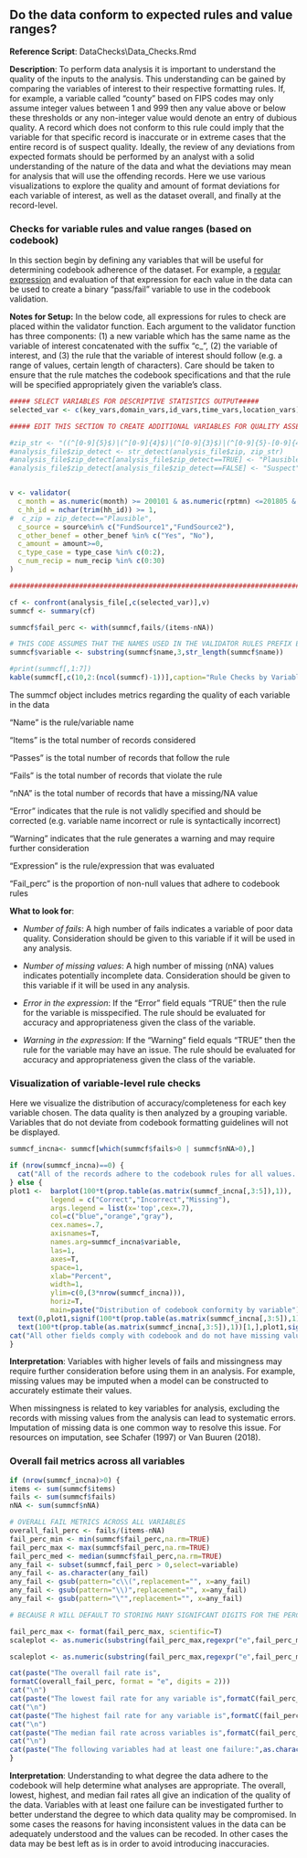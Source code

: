 
## Do the data conform to expected rules and value ranges?

**Reference Script**: DataChecks\\Data_Checks.Rmd

**Description**: To perform data analysis it is important to understand the quality of the inputs to the analysis. This understanding can be gained by comparing the variables of interest to their respective formatting rules. If, for example, a variable called "county" based on FIPS codes may only assume integer values between 1 and 999 then any value above or below these thresholds or any non-integer value would denote an entry of dubious quality. A record which does not conform to this rule could imply that the variable for that specific record is inaccurate or in extreme cases that the entire record is of suspect quality. Ideally, the review of any deviations from expected formats should be performed by an analyst with a solid understanding of the nature of the data and what the deviations may mean for analysis that will use the offending records. Here we use various visualizations to explore the quality and amount of format deviations for each variable of interest, as well as the dataset overall, and finally at the record-level.

### Checks for variable rules and value ranges (based on codebook)

In this section begin by defining any variables that will be useful for determining codebook adherence of  the dataset. For example, a [regular expression](https://stat.ethz.ch/R-manual/R-devel/library/base/html/regex.html) and evaluation of that expression for each value in the data can be used to create a binary "pass/fail" variable to use in the codebook validation.  

**Notes  for Setup:** In the below code, all expressions for  rules to check are placed within the validator function. Each argument to the validator function has three components: (1) a new variable which has the same name as the variable of interest concatenated with the suffix "c_", (2) the variable of interest, and (3) the rule that the variable of interest should follow (e.g. a range of values, certain length of characters). Care should be taken to ensure that the rule matches the codebook specifications and that the rule will be specified appropriately given the variable's class.


```r

##### SELECT VARIABLES FOR DESCRIPTIVE STATISTICS OUTPUT#####
selected_var <- c(key_vars,domain_vars,id_vars,time_vars,location_vars)

##### EDIT THIS SECTION TO CREATE ADDITIONAL VARIABLES FOR QUALITY ASSESMENT AND TO DEFINE CODEBOOK RULES #####

#zip_str <- "((^[0-9]{5}$)|(^[0-9]{4}$)|(^[0-9]{3}$)|(^[0-9]{5}-[0-9]{4}$)|(^[0-9]{5}-$)|(^[0-9]{4}-$)|(^[0-9]{3}-$))"
#analysis_file$zip_detect <- str_detect(analysis_file$zip, zip_str)
#analysis_file$zip_detect[analysis_file$zip_detect==TRUE] <- "Plausible" 
#analysis_file$zip_detect[analysis_file$zip_detect==FALSE] <- "Suspect" 


v <- validator(
  c_month = as.numeric(month) >= 200101 & as.numeric(rptmn) <=201805 & as.numeric(rptmn) %% 1 ==0 & as.numeric(substr(as.character(200101),5,6)) %in% c(1:12) ,
  c_hh_id = nchar(trim(hh_id)) >= 1,
#  c_zip = zip_detect=="Plausible",
  c_source = source%in% c("FundSource1","FundSource2"),
  c_other_benef = other_benef %in% c("Yes", "No"),
  c_amount = amount>=0,
  c_type_case = type_case %in% c(0:2),
  c_num_recip = num_recip %in% c(0:30)
)

##############################################################################

cf <- confront(analysis_file[,c(selected_var)],v)
summcf <- summary(cf)

summcf$fail_perc <- with(summcf,fails/(items-nNA))

# THIS CODE ASSUMES THAT THE NAMES USED IN THE VALIDATOR RULES PREFIX EACH VARIABLE NAME WITH 2 CHARACTERS (E.G. "c_")
summcf$variable <- substring(summcf$name,3,str_length(summcf$name))

#print(summcf[,1:7])
kable(summcf[,c(10,2:(ncol(summcf)-1))],caption="Rule Checks by Variable")


```

The summcf object includes metrics regarding the quality of each variable in the data

 "Name" is the rule/variable name
 
 "Items" is the total number of records considered
 
 "Passes" is the total number of records that follow the rule
 
 "Fails" is the total number of records that violate the rule
 
 "nNA" is the total number of records that have a missing/NA value
 
 "Error" indicates that the rule is not validly specified and should be corrected (e.g. variable name incorrect or rule is syntactically incorrect)
 
 "Warning" indicates that the rule generates a warning and may require further consideration
 
 "Expression" is the rule/expression that was evaluated
 
 "Fail_perc" is the proportion of non-null values that adhere to codebook rules
 
  **What to look for**:  
  
  - *Number of fails*: A high number of fails indicates a variable of poor data quality.  Consideration should be given to this variable if it will be used in any analysis.
  
  - *Number of missing values*: A high number of missing (nNA) values indicates potentially incomplete data. Consideration should be given to this variable if it will be used in any analysis.
  
  - *Error in the expression*: If the "Error" field equals "TRUE" then the rule for the variable is misspecified.  The rule should be evaluated for accuracy and appropriateness given the class of the variable.
  
  - *Warning in the expression*: If the "Warning" field equals "TRUE" then the rule for the variable may have an issue.  The rule should be evaluated for accuracy and appropriateness given the class of the variable.


### Visualization of variable-level rule checks

Here we visualize the distribution of accuracy/completeness for each key variable chosen.  The data quality is then analyzed by a grouping variable.  Variables that do not deviate from codebook formatting guidelines will not be displayed.

```r

summcf_incna<- summcf[which(summcf$fails>0 | summcf$nNA>0),]

if (nrow(summcf_incna)==0) { 
  cat("All of the records adhere to the codebook rules for all values.  There is no more output to display")
} else {
plot1 <-  barplot(100*t(prop.table(as.matrix(summcf_incna[,3:5]),1)),
          legend = c("Correct","Incorrect","Missing"),
          args.legend = list(x='top',cex=.7),
          col=c("blue","orange","gray"),
          cex.names=.7,
          axisnames=T,
          names.arg=summcf_incna$variable,
          las=1,
          axes=T,
          space=1,
          xlab="Percent",
          width=1,
          ylim=c(0,(3*nrow(summcf_incna))),
          horiz=T,
          main=paste("Distribution of codebook conformity by variable")) 
  text(0,plot1,signif(100*t(prop.table(as.matrix(summcf_incna[,3:5]),1))[1,],3),col="white",cex=.8,pos=4)
  text(100*t(prop.table(as.matrix(summcf_incna[,3:5]),1))[1,],plot1,signif(100*t(prop.table(as.matrix(summcf_incna[,3:5]),1))[2,],3),col="white",cex=.8)
cat("All other fields comply with codebook and do not have missing values.")
}

```

**Interpretation**: Variables with higher levels of fails and missingness may require further consideration before using them in an analysis. For example, missing values may be imputed when a model can be constructed to accurately estimate their values.  

When missingness is related to key variables for analysis, excluding the records with missing values from the analysis can lead to systematic errors. Imputation of missing data is one common way to resolve this issue. For resources on imputation, see Schafer (1997) or Van Buuren (2018).

  
### Overall fail metrics across all variables


```r

if (nrow(summcf_incna)>0) { 
items <- sum(summcf$items)
fails <- sum(summcf$fails)
nNA <- sum(summcf$nNA)

# OVERALL FAIL METRICS ACROSS ALL VARIABLES
overall_fail_perc <- fails/(items-nNA)
fail_perc_min <- min(summcf$fail_perc,na.rm=TRUE)
fail_perc_max <- max(summcf$fail_perc,na.rm=TRUE)
fail_perc_med <- median(summcf$fail_perc,na.rm=TRUE)
any_fail <- subset(summcf,fail_perc > 0,select=variable)
any_fail <- as.character(any_fail)
any_fail <- gsub(pattern="c\\(",replacement="", x=any_fail)
any_fail <- gsub(pattern="\\)",replacement="", x=any_fail)
any_fail <- gsub(pattern="\"",replacement="", x=any_fail)

# BECAUSE R WILL DEFAULT TO STORING MANY SIGNIFCANT DIGITS FOR THE PERCENTAGES AND BECAUSE IT MAY OR MAY NOTS STORE THEM IN SCIENTIFIC NOTATION FORMAT IT IS NECESSARY TO FORCE THE FORMATTING TO BE IN SCIENTIFIC NOTATION TO MAKE AUTOMATED CODING POSSIBLE. THE FOLLOWING CODE ENSURES THAT ALL VALUES ARE CONSISTENTLY STORED IN SCIENTIFIC NOTATION.

fail_perc_max <- format(fail_perc_max, scientific=T)
scaleplot <- as.numeric(substring(fail_perc_max,regexpr("e",fail_perc_max)[1]+2,str_length(fail_perc_max)))

scaleplot <- as.numeric(substring(fail_perc_max,regexpr("e",fail_perc_max)[1]+2,str_length(fail_perc_max)))

cat(paste("The overall fail rate is", 
formatC(overall_fail_perc, format = "e", digits = 2)))
cat("\n")
cat(paste("The lowest fail rate for any variable is",formatC(fail_perc_min, format = "e", digits = 2)))
cat("\n")
cat(paste("The highest fail rate for any variable is",formatC(fail_perc_max, format = "e", digits = 2)))
cat("\n")
cat(paste("The median fail rate across variables is",formatC(fail_perc_med, format = "e", digits = 2)))
cat("\n")
cat(paste("The following variables had at least one failure:",as.character(any_fail)))
}
```

**Interpretation**: Understanding to what degree the data adhere to the codebook will help determine what analyses are appropriate.  The overall, lowest, highest, and median fail rates all give an indication of the quality of the data.  Variables with at least one failure can be investigated further to better understand the degree to which data quality may be compromised.  In some cases the reasons for having inconsistent values in the data can be adequately understood and the values can be recoded. In other cases the data may be best left as is in order to avoid introducing inaccuracies.

